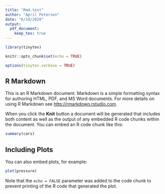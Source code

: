 ```yaml
---
title: "Rmd.test"
author: "April Peterson"
date: "6/14/2020"
output: 
  pdf_document:
    keep_tex: true
---
```


```r
library(tinytex)

knitr::opts_chunk$set(echo = TRUE)
```


```r
options(tinytex.verbose = TRUE)
```

## R Markdown

This is an R Markdown document. Markdown is a simple formatting syntax for authoring HTML, PDF, and MS Word documents. For more details on using R Markdown see <http://rmarkdown.rstudio.com>.

When you click the **Knit** button a document will be generated that includes both content as well as the output of any embedded R code chunks within the document. You can embed an R code chunk like this:

```r
summary(cars)
```

## Including Plots

You can also embed plots, for example:

```r
plot(pressure)
```

Note that the `echo = FALSE` parameter was added to the code chunk to prevent printing of the R code that generated the plot.
